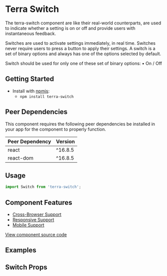 


# Terra Switch

The terra-switch component are like their real-world counterparts, are used to indicate whether a setting is on or off and provide users with instantaneous feedback. 

Switches are used to activate settings immediately, in real time. 
Switches never require users to press a button to apply their settings. 
A switch is a set of binary options and always has one of the options selected by default.

Switch should be used for only one of these set of binary options:
• On / Off

## Getting Started

- Install with [npmjs](https://www.npmjs.com):
  - `npm install terra-switch`

<!-- AUTO-GENERATED-CONTENT:START Peer Dependencies -->
## Peer Dependencies

This component requires the following peer dependencies be installed in your app for the component to properly function.

| Peer Dependency | Version |
|-|-|
| react | ^16.8.5 |
| react-dom | ^16.8.5 |

<!-- AUTO-GENERATED-CONTENT:END -->

## Usage

```jsx
import Switch from 'terra-switch';
```

## Component Features
* [Cross-Browser Support](https://engineering.cerner.com/terra-ui/contributing/terra-ui/component-standards#cross-browser-support)
* [Responsive Support](https://engineering.cerner.com/terra-ui/contributing/terra-ui/component-standards#responsive-support)
* [Mobile Support](https://engineering.cerner.com/terra-ui/contributing/terra-ui/component-standards#mobile-support)

[View component source code](https://github.com/cerner/terra-core/tree/master/packages/terra-switch)

## Examples
<DefaultSwitch />
<SwitchDisabled />
<SwitchLongTextLabel />

## Switch Props
<SwitchPropsTable />
